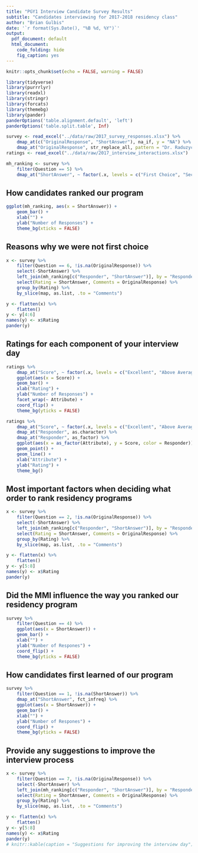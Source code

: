 ```yaml
---
title: "PGY1 Interview Candidate Survey Results"
subtitle: "Candidates interviewing for 2017-2018 residency class"
author: "Brian Gulbis"
date: '`r format(Sys.Date(), "%B %d, %Y")`'
output:
  pdf_document: default
  html_document:
    code_folding: hide
    fig_caption: yes
---
```


```r
knitr::opts_chunk$set(echo = FALSE, warning = FALSE)
```

```r
library(tidyverse)
library(purrrlyr)
library(readxl)
library(stringr)
library(forcats)
library(themebg)
library(pander)
panderOptions('table.alignment.default', 'left')
panderOptions('table.split.table', Inf)

survey <- read_excel("../data/raw/2017_survey_responses.xlsx") %>%
    dmap_at(c("OriginalResponse", "ShortAnswer"), na_if, y = "NA") %>%
    dmap_at("OriginalResponse", str_replace_all, pattern = "Dr. Raduzycki", replacement = "one resident")
ratings <- read_excel("../data/raw/2017_interview_interactions.xlsx")

mh_ranking <- survey %>%
    filter(Question == 5) %>%
    dmap_at("ShortAnswer", ~ factor(.x, levels = c("First Choice", "Second Choice", "Third Choice or Below", "Did Not Rank"), ordered = TRUE))
```

## How candidates ranked our program

```r
ggplot(mh_ranking, aes(x = ShortAnswer)) +
    geom_bar() +
    xlab("") +
    ylab("Number of Responses") +
    theme_bg(xticks = FALSE)
```

## Reasons why we were not first choice

```r
x <- survey %>%
    filter(Question == 6, !is.na(OriginalResponse)) %>%
    select(-ShortAnswer) %>%
    left_join(mh_ranking[c("Responder", "ShortAnswer")], by = "Responder") %>%
    select(Rating = ShortAnswer, Comments = OriginalResponse) %>%
    group_by(Rating) %>%
    by_slice(map, as.list, .to = "Comments") 

y <- flatten(x) %>%
    flatten()
y <- y[4:6]
names(y) <- x$Rating
pander(y)
```

## Ratings for each component of your interview day

```r
ratings %>%
    dmap_at("Score", ~ factor(.x, levels = c("Excellent", "Above Average", "Average", "Below Average"), ordered = TRUE)) %>%
    ggplot(aes(x = Score)) +
    geom_bar() +
    xlab("Rating") +
    ylab("Number of Responses") +
    facet_wrap(~ Attribute) +
    coord_flip() +
    theme_bg(yticks = FALSE)
```

```r
ratings %>%
    dmap_at("Score", ~ factor(.x, levels = c("Excellent", "Above Average", "Average", "Below Average"), ordered = TRUE)) %>%
    dmap_at("Responder", as.character) %>%
    dmap_at("Responder", as_factor) %>%
    ggplot(aes(x = as_factor(Attribute), y = Score, color = Responder)) +
    geom_point() +
    geom_line() +
    xlab("Attribute") +
    ylab("Rating") +
    theme_bg()
```

## Most important factors when deciding what order to rank residency programs

```r
x <- survey %>%
    filter(Question == 2, !is.na(OriginalResponse)) %>%
    select(-ShortAnswer) %>%
    left_join(mh_ranking[c("Responder", "ShortAnswer")], by = "Responder") %>%
    select(Rating = ShortAnswer, Comments = OriginalResponse) %>%
    group_by(Rating) %>%
    by_slice(map, as.list, .to = "Comments") 

y <- flatten(x) %>%
    flatten()
y <- y[5:8]
names(y) <- x$Rating
pander(y)
```

## Did the MMI influence the way you ranked our residency program

```r
survey %>%
    filter(Question == 4) %>%
    ggplot(aes(x = ShortAnswer)) +
    geom_bar() +
    xlab("") +
    ylab("Number of Respones") +
    coord_flip() +
    theme_bg(yticks = FALSE)
```

## How candidates first learned of our program

```r
survey %>%
    filter(Question == 1, !is.na(ShortAnswer)) %>%
    dmap_at("ShortAnswer", fct_infreq) %>%
    ggplot(aes(x = ShortAnswer)) +
    geom_bar() +
    xlab("") +
    ylab("Number of Respones") +
    coord_flip() +
    theme_bg(yticks = FALSE)
```


## Provide any suggestions to improve the interview process

```r
x <- survey %>%
    filter(Question == 7, !is.na(OriginalResponse)) %>%
    select(-ShortAnswer) %>%
    left_join(mh_ranking[c("Responder", "ShortAnswer")], by = "Responder") %>%
    select(Rating = ShortAnswer, Comments = OriginalResponse) %>%
    group_by(Rating) %>%
    by_slice(map, as.list, .to = "Comments") 

y <- flatten(x) %>%
    flatten()
y <- y[5:8]
names(y) <- x$Rating
pander(y)
# knitr::kable(caption = "Suggestions for improving the interview day")
```
